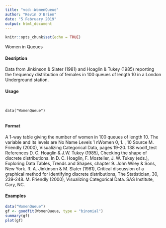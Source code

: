 ```yaml
---
title: "vcd::WomenQueue"
author: "Kevin O'Brien"
date: "5 February 2019"
output: html_document
---
```


```r
knitr::opts_chunk$set(echo = TRUE)
```
 Women in Queues

#### Desription

Data from Jinkinson \& Slater (1981) and Hoaglin \& Tukey (1985) reporting the frequency distribution
of females in 100 queues of length 10 in a London Underground station.

#### Usage
<pre><code>

data("WomenQueue")

</code></pre>
#### Format 

A 1-way table giving the number of women in 100 queues of length 10. The variable and its levels
are
No Name Levels
1 nWomen 0, 1. , 10
Source
M. Friendly (2000), Visualizing Categorical Data, pages 19-20.
138 woolf_test
References
D. C. Hoaglin \& J.W. Tukey (1985), Checking the shape of discrete distributions. In D. C. Hoaglin,
F. Mosteller, J. W. Tukey (eds.), Exploring Data Tables, Trends and Shapes, chapter 9. John Wiley
\& Sons, New York.
R. A. Jinkinson \& M. Slater (1981), Critical discussion of a graphical method for identifying
discrete distributions, The Statistician, 30, 239-248.
M. Friendly (2000), Visualizing Categorical Data. SAS Institute, Cary, NC.

#### Examples
```r

data("WomenQueue")
gf <- goodfit(WomenQueue, type = "binomial")
summary(gf)
plot(gf)
```
